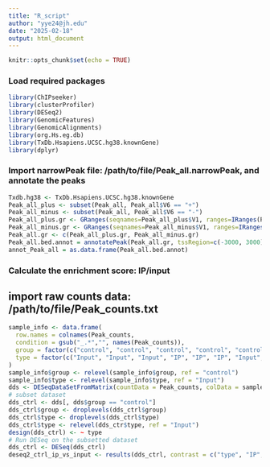 ```yaml
---
title: "R_script"
author: "yye24@jh.edu"
date: "2025-02-18"
output: html_document
---
```


```r
knitr::opts_chunk$set(echo = TRUE)
```

### Load required packages
```r
library(ChIPseeker)
library(clusterProfiler)
library(DESeq2)
library(GenomicFeatures)
library(GenomicAlignments)
library(org.Hs.eg.db)
library(TxDb.Hsapiens.UCSC.hg38.knownGene)
library(dplyr)
```

### Import narrowPeak file: /path/to/file/Peak_all.narrowPeak, and annotate the peaks
```r
Txdb.hg38 <- TxDb.Hsapiens.UCSC.hg38.knownGene
Peak_all_plus <- subset(Peak_all, Peak_all$V6 == "+")
Peak_all_minus <- subset(Peak_all, Peak_all$V6 == "-")
Peak_all_plus.gr <- GRanges(seqnames=Peak_all_plus$V1, ranges=IRanges(Peak_all_plus$V2, Peak_all_plus$V3), strand="+", mcols=data.frame(peakID=Peak_all$V4))
Peak_all_minus.gr <- GRanges(seqnames=Peak_all_minus$V1, ranges=IRanges(Peak_all_minus$V2, Peak_all_minus$V3), strand="-", mcols=data.frame(peakID=Peak_all_minus$V4))
Peak_all.gr <- c(Peak_all_plus.gr, Peak_all_minus.gr)
Peak_all.bed.annot = annotatePeak(Peak_all.gr, tssRegion=c(-3000, 3000), TxDb=Txdb.hg38, annoDb="org.Hs.eg.db")
annot_Peak_all = as.data.frame(Peak_all.bed.annot)
```

### Calculate the enrichment score: IP/input
## import raw counts data: /path/to/file/Peak_counts.txt
```r
sample_info <- data.frame(
  row.names = colnames(Peak_counts,
  condition = gsub("_.*","", names(Peak_counts)),
  group = factor(c("control", "control", "control", "control", "control", "control", "treatment", "treatment", "treatment", "treatment", "treatment", "treatment"),
  type = factor(c("Input", "Input", "Input", "IP", "IP", "IP", "Input", "Input", "Input", "IP", "IP", "IP"))
)
sample_info$group <- relevel(sample_info$group, ref = "control")
sample_info$type <- relevel(sample_info$type, ref = "Input")
dds <- DESeqDataSetFromMatrix(countData = Peak_counts, colData = sample_info, design = ~ group + type)
# subset dataset
dds_ctrl <- dds[, dds$group == "control"]
dds_ctrl$group <- droplevels(dds_ctrl$group)
dds_ctrl$type <- droplevels(dds_ctrl$type)
dds_ctrl$type <- relevel(dds_ctr$type, ref = "Input")
design(dds_ctrl) <- ~ type  
# Run DESeq on the subsetted dataset
dds_ctrl <- DESeq(dds_ctrl)
deseq2_ctrl_ip_vs_input <- results(dds_ctrl, contrast = c("type", "IP", "Input"))
```
